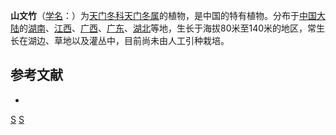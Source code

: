 {{Speciesbox 
| genus = Asparagus
| species = acicularis
| authority = Wang et [[陈心启|S. C. Chen]]
}}
'''山文竹'''（[[学名|学名]]：{{lang|la|''Asparagus acicularis''}}）为[[天门冬科|天门冬科]][[天门冬属|天门冬属]]的植物，是中国的特有植物。分布于[[中国大陆|中国大陆]]的[[湖南|湖南]]、[[江西|江西]]、[[广西|广西]]、[[广东|广东]]、[[湖北|湖北]]等地，生长于海拔80米至140米的地区，常生长在湖边、草地以及灌丛中，目前尚未由人工引种栽培。

== 参考文献 ==
<div class="references-small">
* {{cite web| url =http://www.bioinfo.cn/db05/KmzwSpecies.php?action=view&id=1690| title =山文竹（新种）| work =《中国高等植物数据库全库》| publisher =中国科学院微生物研究所| author =昆明植物研究所| accessdate =2009-02-22| deadurl =yes| archiveurl =https://web.archive.org/web/20160305100331/http://www.bioinfo.cn/db05/KmzwSpecies.php?action=view&id=1690| archivedate =2016-03-05}}
</div>
{{Taxonbar|from=Q11045473}}

[[Category:天门冬属|S]]
[[Category:中國特有植物|S]]